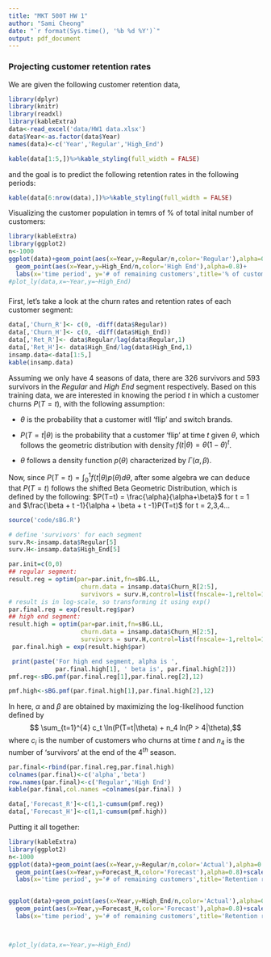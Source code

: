 ```yaml
---
title: "MKT 500T HW 1"
author: "Sami Cheong"
date: "`r format(Sys.time(), '%b %d %Y')`"
output: pdf_document
---
```


### Projecting customer retention rates 
We are given the following customer retention data,

```r
library(dplyr)
library(knitr)
library(readxl)
library(kableExtra)
data<-read_excel('data/HW1 data.xlsx')
data$Year<-as.factor(data$Year)
names(data)<-c('Year','Regular','High_End')

kable(data[1:5,])%>%kable_styling(full_width = FALSE)
```

and the goal is to predict the following retention rates in the following periods:

``` r
kable(data[6:nrow(data),])%>%kable_styling(full_width = FALSE)
```

Visualizing the customer population in temrs of % of total inital number of customers:


``` r
library(kableExtra)
library(ggplot2)
n<-1000
ggplot(data)+geom_point(aes(x=Year,y=Regular/n,color='Regular'),alpha=0.8)+
  geom_point(aes(x=Year,y=High_End/n,color='High End'),alpha=0.8)+
  labs(x='time period', y='# of remaining customers',title='% of customers that remained for \n Regular and High End segments')+scale_colour_manual(values=c("purple","blue"))
#plot_ly(data,x=~Year,y=~High_End)

```
###
First, let's take a look at the churn rates and retention rates of each customer segment:

```r
data[,'Churn_R']<- c(0, -diff(data$Regular))
data[,'Churn_H']<- c(0, -diff(data$High_End))
data[,'Ret_R']<- data$Regular/lag(data$Regular,1)
data[,'Ret_H']<- data$High_End/lag(data$High_End,1)
insamp.data<-data[1:5,]
kable(insamp.data)
```

Assuming we only have 4 seasons of data, there are 326 survivors and 593 survivors in the *Regular* and *High End* segment respectively. Based on this training data, we are interested in knowing the period $t$ in which a customer churns $P(T=t)$, with the following assumption:

- $\theta$ is the probability that a customer witll 'flip' and switch brands.

- $P(T=t|\theta)$ is the probability that a customer 'flip' at time $t$ given $\theta$, which follows the geometric distribution with density $f(t|\theta) = \theta(1-\theta)^t$.

- $\theta$ follows a density function $p(\theta)$ characterized by $\Gamma(\alpha,\beta)$.

Now, since $P(T=t) = \int_{0}^{1} f(t|\theta) p(\theta) d\theta$, after some algebra we can deduce that $P(T=t)$ follows the shifted Beta Geometric Distribution, which is defined by the following: $P(T=t) =  \frac{\alpha}{\alpha+\beta}$ for t = 1 and 
$\frac{\beta + t -1}{\alpha + \beta + t -1}P(T=t)$ for t = 2,3,4...
```r
source('code/sBG.R')
```

```r

# define 'survivors' for each segment
surv.R<-insamp.data$Regular[5]
surv.H<-insamp.data$High_End[5]

par.init=c(0,0)
## regular segment:
result.reg = optim(par=par.init,fn=sBG.LL,
                    churn.data = insamp.data$Churn_R[2:5], 
                    survivors = surv.H,control=list(fnscale=-1,reltol=1e-18))
# result is in log-scale, so transforming it using exp()
par.final.reg = exp(result.reg$par)
## high end segment:
result.high = optim(par=par.init,fn=sBG.LL,
                    churn.data = insamp.data$Churn_H[2:5], 
                    survivors = surv.H,control=list(fnscale=-1,reltol=1e-18))
 par.final.high = exp(result.high$par)

 print(paste('For high end segment, alpha is ', 
             par.final.high[1], ' beta is', par.final.high[2]))
pmf.reg<-sBG.pmf(par.final.reg[1],par.final.reg[2],12)

pmf.high<-sBG.pmf(par.final.high[1],par.final.high[2],12)

```
In here, $\alpha$ and $\beta$ are obtained by maximizing the log-likelihood function defined by $$ \sum_{t=1}^{4} c_t \ln(P(T=t|\theta) + n_4 ln(P > 4|\theta),$$ where $c_i$ is the number of customers who churns at time $t$ and $n_4$ is the number of 'survivors' at the end of the $4^{th}$ season. 


```r

par.final<-rbind(par.final.reg,par.final.high)
colnames(par.final)<-c('alpha','beta')
row.names(par.final)<-c('Regular','High End')
kable(par.final,col.names =colnames(par.final) )
```


```r
data[,'Forecast_R']<-c(1,1-cumsum(pmf.reg))
data[,'Forecast_H']<-c(1,1-cumsum(pmf.high))

```

Putting it all together:

``` r
library(kableExtra)
library(ggplot2)
n<-1000
ggplot(data)+geom_point(aes(x=Year,y=Regular/n,color='Actual'),alpha=0.8)+
  geom_point(aes(x=Year,y=Forecast_R,color='Forecast'),alpha=0.8)+scale_colour_manual(values=c("blue","cyan"))+
  labs(x='time period', y='# of remaining customers',title='Retention rates (actual vs forecast)\n for Regular segment')


ggplot(data)+geom_point(aes(x=Year,y=High_End/n,color='Actual'),alpha=0.8)+
  geom_point(aes(x=Year,y=Forecast_H,color='Forecast'),alpha=0.8)+scale_colour_manual(values=c("purple","magenta"))+
  labs(x='time period', y='# of remaining customers',title='Retention rates (actual vs forecast)\n for High End segment')



#plot_ly(data,x=~Year,y=~High_End)

```

